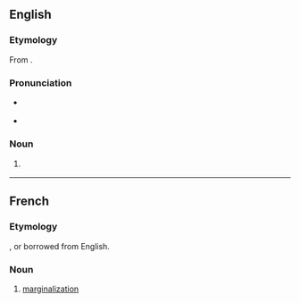==English==

===Etymology===
From {{suffix|marginalise|ation|lang=en}}.

===Pronunciation===
* {{a|UK}} {{IPA|/ˌmɑː.dʒɪ.nə.laɪˈzeɪ.ʃən/|lang=en}}
* {{rhymes|eɪʃən|lang=en}}

===Noun===
{{en-noun|~}}

# {{lb|en|British spelling}} {{alternative spelling of|marginalization|lang=en}}

----

==French==

===Etymology===
{{suffix|marginaliser|ation|lang=fr}}, or borrowed from English.

===Noun===
{{fr-noun|f}}

# [[marginalization]]